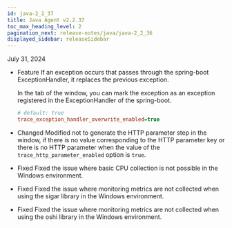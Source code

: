 ```yaml
---
id: java-2_2_37
title: Java Agent v2.2.37
toc_max_heading_level: 2
pagination_next: release-notes/java/java-2_2_36
displayed_sidebar: releaseSidebar
---
```


July 31, 2024

- <Status priority='1'>Feature</Status> If an exception occurs that passes through the spring-boot ExceptionHandler, it replaces the previous exception.

  In the <Cmdname sid="TTL06209" className="uitext" /> tab of the <Cmdname sid="TTL06125" className="uitext" /> window, you can mark the exception as an exception registered in the ExceptionHandler of the spring-boot.

  ```ini title="whatap.conf"ㅓ
  # default: true
  trace_exception_handler_overwrite_enabled=true
  ```

- <Status priority='1'>Changed</Status> Modified not to generate the HTTP parameter step in the <Cmdname sid="TTL06209" className="uitext" /> window, if there is no value corresponding to the HTTP parameter key or there is no HTTP parameter when the value of the `trace_http_parameter_enabled` option is `true`.

- <Status priority='0'>Fixed</Status> Fixed the issue where basic CPU collection is not possible in the Windows environment.

- <Status priority='0'>Fixed</Status> Fixed the issue where monitoring metrics are not collected when using the sigar library in the Windows environment.

- <Status priority='0'>Fixed</Status> Fixed the issue where monitoring metrics are not collected when using the oshi library in the Windows environment.


<DownloadJava ver="2.2.37" />
